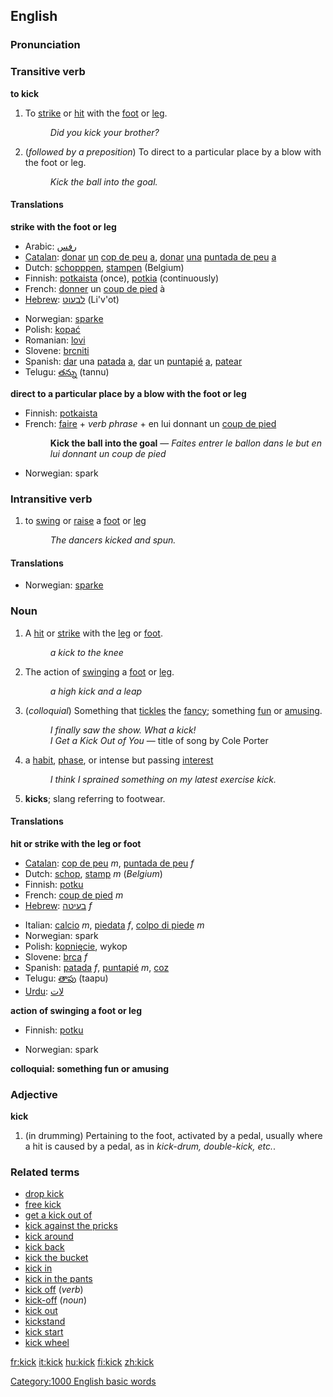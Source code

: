 ==English==
===Pronunciation===
{{IPA|/ˈkɪk/}}
===Transitive verb===
'''to kick''' 
{{en-verb|kick|kicks|kicked|kicking}}

#To [[strike]] or [[hit]] with the [[foot]] or [[leg]].
#:''Did you kick your brother?''
#(''followed by a preposition'') To direct to a particular place by a blow with the foot or leg.
#:''Kick the ball into the goal.''

====Translations====

'''strike with the foot or leg'''
{{top}}
*Arabic: [[رفس]]
*[[Catalan]]: [[donar]] [[un]] [[cop de peu]] [[a]], [[donar]] [[una]] [[puntada de peu]] [[a]]
*Dutch: [[schopppen]], [[stampen]] (Belgium)
*Finnish: [[potkaista]] (once), [[potkia]] (continuously)
*French: [[donner]] un [[coup de pied]] à
*[[Hebrew]]: [[לבעוט]] (Li'v'ot)
{{mid}}
*Norwegian: [[sparke]]
*Polish: [[kopać]]
*Romanian: [[lovi]]
*Slovene: [[brcniti]]
*Spanish: [[dar]] una [[patada]] [[a]], [[dar]] un [[puntapié]] [[a]], [[patear]]
*Telugu: [[తన్ను]] (tannu)
{{bottom}}

'''direct to a particular place by a blow with the foot or leg'''
<!--It is probably best to give examples here to illustrate how to translate this meaning-->
{{top}}
*Finnish: [[potkaista]]
*French: [[faire]] + ''verb phrase'' + en lui donnant un [[coup de pied]]
*:'''Kick the ball into the goal''' &mdash; ''Faites entrer le ballon dans le but en lui donnant un coup de pied''
{{mid}}
*Norwegian: spark
{{bottom}}

===Intransitive verb===
# to [[swing]] or [[raise]] a [[foot]] or [[leg]]
#: ''The dancers kicked and spun.''

====Translations====
*Norwegian: [[sparke]]

===Noun===
# A [[hit]] or [[strike]] with the [[leg]] or [[foot]].
#: ''a kick to the knee''
# The action of [[swing]]ing a [[foot]] or [[leg]].
#: ''a high kick and a leap''
#(''colloquial'') Something that [[tickle]]s the [[fancy]]; something [[fun]] or [[amusing]].
#:''I finally saw the show. What a kick!''
#:''I Get a Kick Out of You'' &mdash; title of song by Cole Porter
#a [[habit]], [[phase]], or intense but passing [[interest]]
#:''I think I sprained something on my latest exercise kick.''
#'''kicks'''; slang referring to footwear.

====Translations====

'''hit or strike with the leg or foot'''
{{top}}
*[[Catalan]]: [[cop de peu]] ''m'', [[puntada de peu]] ''f''
*Dutch: [[schop]], [[stamp]] ''m'' (''Belgium'')
*Finnish: [[potku]]
*French: [[coup de pied]] ''m''
*[[Hebrew]]: [[בעיטה]] ''f''
{{mid}}
*Italian: [[calcio]] ''m'', [[piedata]] ''f'', [[colpo di piede]] ''m''
*Norwegian: spark
*Polish: [[kopnięcie]], wykop
*Slovene: [[brca]] ''f''
*Spanish: [[patada]] ''f'', [[puntapié]] ''m'', [[coz]] {{f}}
*Telugu: [[తాపు]] (taapu)
*[[Urdu]]: [[لات]]
{{bottom}}

'''action of swinging a foot or leg'''
{{top}}
*Finnish: [[potku]]
{{mid}}
*Norwegian: spark
{{bottom}}

'''colloquial: something fun or amusing'''
{{top}}
{{mid}}
{{bottom}}

===Adjective===
'''kick'''
# (in drumming) Pertaining to the foot, activated by a pedal, usually where a hit is caused by a pedal, as in ''kick-drum, double-kick, etc.''.

===Related terms===
*[[drop kick]]
*[[free kick]]
*[[get a kick out of]]
*[[kick against the pricks]]
*[[kick around]]
*[[kick back]]
*[[kick the bucket]]
*[[kick in]]
*[[kick in the pants]]
*[[kick off]] (''verb'')
*[[kick-off]] (''noun'')
*[[kick out]]
*[[kickstand]]
*[[kick start]]
*[[kick wheel]]

[[Category:1000 English basic words]]

[[fr:kick]]
[[it:kick]]
[[hu:kick]]
[[fi:kick]]
[[zh:kick]]